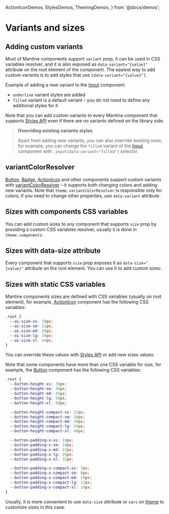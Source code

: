  ActionIconDemos,
  StylesDemos,
  ThemingDemos,
} from '@docs/demos';


# Variants and sizes

## Adding custom variants

Most of Mantine components support `variant` prop, it can be used in CSS variables resolver,
and it is also exposed as `data-variant="{value}"` attribute on the root element of the component.
The easiest way to add custom variants is to add styles that use `[data-variant="{value}"]`.

Example of adding a new variant to the [Input](/core/input) component:

- `underline` variant styles are added
- `filled` variant is a default variant – you do not need to define any additional styles for it

<Demo data={StylesDemos.customVariant} />

Note that you can add custom variants to every Mantine component that supports [Styles API](/styles/styles-api)
even if there are no variants defined on the library side.

> **Overriding existing variants styles**
>
> Apart from adding new variants, you can also override existing ones, for example, you can change the
> `filled` variant of the [Input](/core/input) component with `.input[data-variant="filled"]` selector.

## variantColorResolver

[Button](/core/button), [Badge](/core/badge), [ActionIcon](/core/action-icon) and other
components support custom variants with [variantColorResolver](/theming/colors#colors-variant-resolver)
– it supports both changing colors and adding new variants. Note that `theme.variantColorResolver` is
responsible only for colors, if you need to change other properties, use `data-variant` attribute.

<Demo data={ThemingDemos.variantColorsResolver} />

## Sizes with components CSS variables

You can add custom sizes to any component that supports `size` prop by providing a custom
CSS variables resolver, usually it is done in `theme.components`:

<Demo data={StylesDemos.vars} />

## Sizes with data-size attribute

Every component that supports `size` prop exposes it as `data-size="{value}"` attribute on the root element.
You can use it to add custom sizes:

<Demo data={StylesDemos.dataSize} />

## Sizes with static CSS variables

Mantine components sizes are defined with CSS variables (usually on root element), for example,
[ActionIcon](/core/action-icon) component has the following CSS variables:

```css
.root {
  --ai-size-xs: 18px;
  --ai-size-sm: 22px;
  --ai-size-md: 28px;
  --ai-size-lg: 34px;
  --ai-size-xl: 44px;
}
```

You can override these values with [Styles API](/styles/styles-api) or add new sizes values:

<Demo data={ActionIconDemos.customSize} />

Note that some components have more than one CSS variable for size, for example,
the [Button](/core/button) component has the following CSS variables:

```css
.root {
  --button-height-xs: 30px;
  --button-height-sm: 36px;
  --button-height-md: 42px;
  --button-height-lg: 50px;
  --button-height-xl: 60px;

  --button-height-compact-xs: 22px;
  --button-height-compact-sm: 26px;
  --button-height-compact-md: 30px;
  --button-height-compact-lg: 34px;
  --button-height-compact-xl: 40px;

  --button-padding-x-xs: 14px;
  --button-padding-x-sm: 18px;
  --button-padding-x-md: 22px;
  --button-padding-x-lg: 26px;
  --button-padding-x-xl: 32px;

  --button-padding-x-compact-xs: 7px;
  --button-padding-x-compact-sm: 8px;
  --button-padding-x-compact-md: 10px;
  --button-padding-x-compact-lg: 12px;
  --button-padding-x-compact-xl: 14px;
}
```

Usually, it is more convenient to use `data-size` attribute or `vars` on [theme](/theming/theme-object)
to customize sizes in this case.
